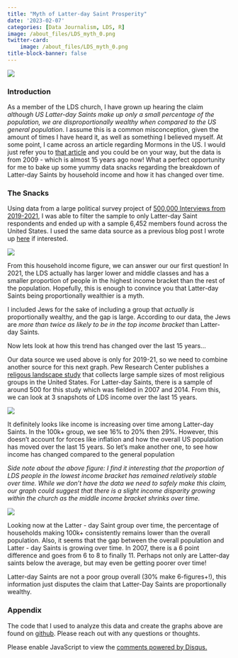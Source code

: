 ```yaml
---
title: "Myth of Latter-day Saint Prosperity"
date: '2023-02-07'
categories: [Data Journalism, LDS, R]
image: /about_files/LDS_myth_0.png
twitter-card: 
    image: /about_files/LDS_myth_0.png
title-block-banner: false
---
```

![](/./about_files/LDS_myth_0.png){fig-align="center"}

### Introduction

As a member of the LDS church, I have grown up hearing the claim *although US Latter-day Saints make up only a small percentage of the population, we are disproportionally wealthy when compared to the US general population*. I assume this is a common misconception, given the amount of times I have heard it, as well as something I believed myself. At some point, I came across an article regarding Mormons in the US. I would just refer you to [that article](https://www.pewresearch.org/religion/2009/07/24/a-portrait-of-mormons-in-the-us/) and you could be on your way, but the data is from 2009 - which is almost 15 years ago now! What a perfect opportunity for me to bake up some yummy data snacks regarding the breakdown of Latter-day Saints by household income and how it has changed over time.

### The Snacks

Using data from a large political survey project of [500,000 Interviews from 2019-2021](https://www.voterstudygroup.org/nationscape), I was able to filter the sample to only Latter-day Saint respondents and ended up with a sample 6,452 members found across the United States. I used the same data source as a previous blog post I wrote up [here](/./posts/lds_gop) if interested.

![](/./about_files/LDS_myth_1.png){fig-align="center"}

From this household income figure, we can answer our our first question! In 2021, the LDS actually has larger lower and middle classes and has a smaller proportion of people in the highest income bracket than the rest of the population. Hopefully, this is enough to convince you that Latter-day Saints being proportionally wealthier is a myth. 

I included Jews for the sake of including a group that *actually is* proportionally wealthy, and the gap is large. According to our data, the Jews are *more than twice as likely to be in the top income bracket* than Latter-day Saints.

Now lets look at how this trend has changed over the last 15 years...

Our data source we used above is only for 2019-21, so we need to combine another source for this next graph. Pew Research Center publishes a [religous landscape study](https://www.pewresearch.org/religion/religious-landscape-study/) that collects large sample sizes of most religious groups in the United States. For Latter-day Saints, there is a sample of around 500 for this study which was fielded in 2007 and 2014. From this, we can look at 3 snapshots of LDS income over the last 15 years.

![](/./about_files/LDS_myth_2.png){fig-align="center"}

It definitely looks like income is increasing over time among Latter-day Saints. In the 100k+ group, we see 16% to 20% then 29%. However, this doesn't account for forces like inflation and how the overall US population has moved over the last 15 years. So let's make another one, to see how income has changed compared to the general population

*Side note about the above figure: I find it interesting that the proportion of LDS people in the lowest income bracket has remained relatively stable over time. While we don't have the data we need to safely make this claim, our graph could suggest that there is a slight income disparity growing within the church as the middle income bracket shrinks over time.*

![](/./about_files/LDS_myth_3.png){fig-align="center"}

Looking now at the Latter - day Saint group over time, the percentage of households making 100k+ consistently remains lower than the overall population. Also, it seems that the gap between the overall population and Latter - day Saints is growing over time. In 2007, there is a 6 point difference and goes from 6 to 8 to finally 11. Perhaps not only are Latter-day saints below the average, but may even be getting poorer over time!

Latter-day Saints are not a poor group overall (30% make 6-figures+!), this information just disputes the claim that Latter-Day Saints are proportionally wealthy.

### Appendix

The code that I used to analyze this data and create the graphs above are found on [github](https://github.com/acbass49/Nationscape). Please reach out with any questions or thoughts.

<div id="disqus_thread"></div>
<script>
    /**
    *  RECOMMENDED CONFIGURATION VARIABLES: EDIT AND UNCOMMENT THE SECTION BELOW TO INSERT DYNAMIC VALUES FROM YOUR PLATFORM OR CMS.
    *  LEARN WHY DEFINING THESE VARIABLES IS IMPORTANT: https://disqus.com/admin/universalcode/#configuration-variables    */
    var disqus_config = function () {
    this.page.url = 'https://alexbass.me/posts/income_myth/';  // Replace PAGE_URL with your page's canonical URL variable
    this.page.identifier = 'income_myth'; // Replace PAGE_IDENTIFIER with your page's unique identifier variable
    };
    (function() { // DON'T EDIT BELOW THIS LINE
    var d = document, s = d.createElement('script');
    s.src = 'https://alexbassc.disqus.com/embed.js';
    s.setAttribute('data-timestamp', +new Date());
    (d.head || d.body).appendChild(s);
    })();
</script>
<noscript>Please enable JavaScript to view the <a href="https://disqus.com/?ref_noscript">comments powered by Disqus.</a></noscript>

<script id="dsq-count-scr" src="//alexbassc.disqus.com/count.js" async></script>
